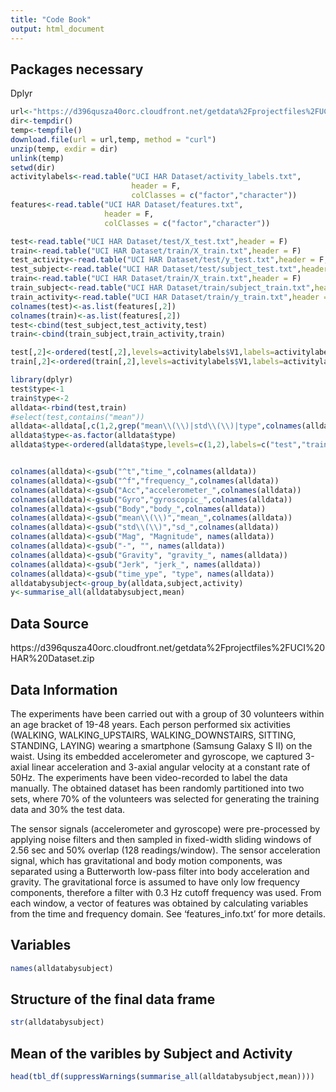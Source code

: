 ```yaml
---
title: "Code Book"
output: html_document
---
```

## Packages necessary
Dplyr

```r
url<-"https://d396qusza40orc.cloudfront.net/getdata%2Fprojectfiles%2FUCI%20HAR%20Dataset.zip"
dir<-tempdir()
temp<-tempfile()
download.file(url = url,temp, method = "curl")
unzip(temp, exdir = dir)
unlink(temp)
setwd(dir)
activitylabels<-read.table("UCI HAR Dataset/activity_labels.txt",
                           header = F,
                           colClasses = c("factor","character"))
features<-read.table("UCI HAR Dataset/features.txt",
                     header = F,
                     colClasses = c("factor","character"))

test<-read.table("UCI HAR Dataset/test/X_test.txt",header = F)
train<-read.table("UCI HAR Dataset/train/X_train.txt",header = F)
test_activity<-read.table("UCI HAR Dataset/test/y_test.txt",header = F, colClasses = c("factor"),col.names = c("activity"))
test_subject<-read.table("UCI HAR Dataset/test/subject_test.txt",header = F,colClasses = c("factor"),col.names = c("subject"))
train<-read.table("UCI HAR Dataset/train/X_train.txt",header = F)
train_subject<-read.table("UCI HAR Dataset/train/subject_train.txt",header = F,colClasses = c("factor"),col.names = c("subject"))
train_activity<-read.table("UCI HAR Dataset/train/y_train.txt",header = F,colClasses = c("factor"),col.names = c("activity"))
colnames(test)<-as.list(features[,2])
colnames(train)<-as.list(features[,2])
test<-cbind(test_subject,test_activity,test)
train<-cbind(train_subject,train_activity,train)

test[,2]<-ordered(test[,2],levels=activitylabels$V1,labels=activitylabels$V2)
train[,2]<-ordered(train[,2],levels=activitylabels$V1,labels=activitylabels$V2)

library(dplyr)
test$type<-1
train$type<-2
alldata<-rbind(test,train)
#select(test,contains("mean"))
alldata<-alldata[,c(1,2,grep("mean\\(\\)|std\\(\\)|type",colnames(alldata)))]
alldata$type<-as.factor(alldata$type)
alldata$type<-ordered(alldata$type,levels=c(1,2),labels=c("test","train"))


colnames(alldata)<-gsub("^t","time_",colnames(alldata))
colnames(alldata)<-gsub("^f","frequency_",colnames(alldata))
colnames(alldata)<-gsub("Acc","accelerometer_",colnames(alldata))
colnames(alldata)<-gsub("Gyro","gyroscopic_",colnames(alldata))
colnames(alldata)<-gsub("Body","body_",colnames(alldata))
colnames(alldata)<-gsub("mean\\(\\)","mean_",colnames(alldata))
colnames(alldata)<-gsub("std\\(\\)","sd_",colnames(alldata))
colnames(alldata)<-gsub("Mag", "Magnitude", names(alldata))
colnames(alldata)<-gsub("-", "", names(alldata))
colnames(alldata)<-gsub("Gravity", "gravity_", names(alldata))
colnames(alldata)<-gsub("Jerk", "jerk_", names(alldata))
colnames(alldata)<-gsub("time_ype", "type", names(alldata))
alldatabysubject<-group_by(alldata,subject,activity)
y<-summarise_all(alldatabysubject,mean)
```
## Data Source
https://d396qusza40orc.cloudfront.net/getdata%2Fprojectfiles%2FUCI%20HAR%20Dataset.zip

## Data Information
The experiments have been carried out with a group of 30 volunteers within an age bracket of 19-48 years. Each person performed six activities (WALKING, WALKING_UPSTAIRS, WALKING_DOWNSTAIRS, SITTING, STANDING, LAYING) wearing a smartphone (Samsung Galaxy S II) on the waist. Using its embedded accelerometer and gyroscope, we captured 3-axial linear acceleration and 3-axial angular velocity at a constant rate of 50Hz. The experiments have been video-recorded to label the data manually. The obtained dataset has been randomly partitioned into two sets, where 70% of the volunteers was selected for generating the training data and 30% the test data. 

The sensor signals (accelerometer and gyroscope) were pre-processed by applying noise filters and then sampled in fixed-width sliding windows of 2.56 sec and 50% overlap (128 readings/window). The sensor acceleration signal, which has gravitational and body motion components, was separated using a Butterworth low-pass filter into body acceleration and gravity. The gravitational force is assumed to have only low frequency components, therefore a filter with 0.3 Hz cutoff frequency was used. From each window, a vector of features was obtained by calculating variables from the time and frequency domain. See 'features_info.txt' for more details. 

## Variables
```r
names(alldatabysubject)
```

## Structure of the final data frame
```r
str(alldatabysubject)
```

## Mean of the varibles by Subject and Activity
```r
head(tbl_df(suppressWarnings(summarise_all(alldatabysubject,mean))))
```

